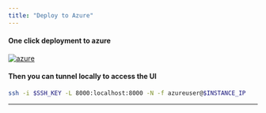 ```yaml
---
title: "Deploy to Azure"
---
```


#### One click deployment to azure

[![azure](https://aka.ms/deploytoazurebutton "Deploy To Azure")](https://portal.azure.com/#create/Microsoft.Template/uri/https%3A%2F%2Fraw.githubusercontent.com%2Fmetlo-labs%2Fmetlo%2Fmaster%2Fdeploy%2Fazure%2Fdeployment.json)

#### Then you can tunnel locally to access the UI

```bash Bash
ssh -i $SSH_KEY -L 8000:localhost:8000 -N -f azureuser@$INSTANCE_IP
```

---
